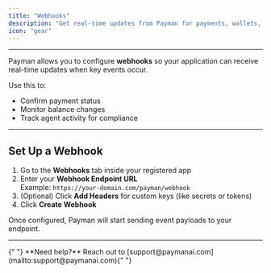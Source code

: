 ```yaml
---
title: "Webhooks"
description: "Get real-time updates from Payman for payments, wallets, and more"
icon: "gear"
---
```


---

Payman allows you to configure **webhooks** so your application can receive real-time updates when key events occur.

Use this to:

-   Confirm payment status
-   Monitor balance changes
-   Track agent activity for compliance

---

## Set Up a Webhook

1. Go to the **Webhooks** tab inside your registered app
2. Enter your **Webhook Endpoint URL**  
   Example: `https://your-domain.com/payman/webhook`
3. (Optional) Click **Add Headers** for custom keys (like secrets or tokens)
4. Click **Create Webhook**

Once configured, Payman will start sending event payloads to your endpoint.

---

<Note>
	{" "}
	**Need help?** Reach out to [support@paymanai.com](mailto:support@paymanai.com){" "}
</Note>
